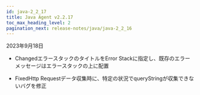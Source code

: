```yaml
---
id: java-2_2_17
title: Java Agent v2.2.17
toc_max_heading_level: 2
pagination_next: release-notes/java/java-2_2_16
---
```


2023年9月18日

-   <Status>Changed</Status>エラースタックのタイトルをError Stackに指定し、既存のエラーメッセージはエラースタックの上に配置

-   <Status>Fixed</Status>Http Requestデータ収集時に、特定の状況でqueryStringが収集できないバグを修正
